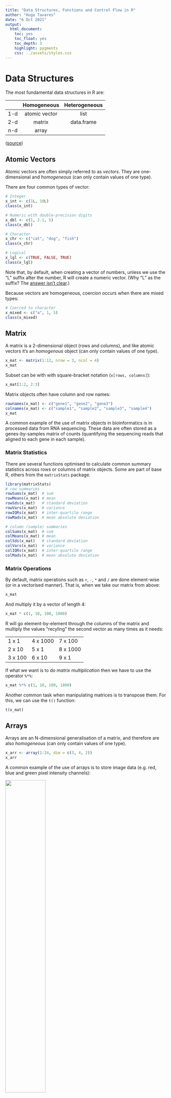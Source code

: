 ```yaml
---
title: "Data Structures, Functions and Control Flow in R"
author: "Hugo Tavares"
date: "6 Oct 2021"
output:
  html_document:
    toc: yes
    toc_float: yes
    toc_depth: 3
    highlight: pygments
    css: ../assets/styles.css
---
```


# Data Structures

The most fundamental data structures in R are: 

| | Homogeneous | Heterogeneous |
| :-: | :-: | :-: |
| 1-d | atomic vector | list |
| 2-d | matrix | data.frame |
| n-d | array | |

([source](http://adv-r.had.co.nz/Data-structures.html))


## Atomic Vectors

Atomic vectors are often simply referred to as _vectors_. 
They are one-dimensional and _homogeneous_ (can only contain values of one type).

There are four common types of vector: 

```r
# Integer
x_int <- c(1L, 10L)
class(x_int)

# Numeric with double-precision digits
x_dbl <- c(1, 2.1, 5)
class(x_dbl)

# Character
x_chr <- c("cat", "dog", "fish")
class(x_chr)

# Logical
x_lgl <- c(TRUE, FALSE, TRUE)
class(x_lgl)
```

Note that, by default, when creating a vector of numbers, unless we use the "L" suffix after the number, R will create a numeric vector. 
(Why "L" as the suffix? The [answer isn't clear](https://stackoverflow.com/questions/24350733/why-would-r-use-the-l-suffix-to-denote-an-integer).)

Because vectors are homogeneous, coercion occurs when there are mixed types:

```r
# Coerced to character
x_mixed <- c("a", 1, 5)
class(x_mixed)
```




## Matrix

A matrix is a 2-dimensional object (rows and columns), and like atomic vectors it's an _homogenous_ object (can only contain values of one type).

```r
x_mat <- matrix(1:12, nrow = 3, ncol = 4)
x_mat
```

Subset can be with with square-bracket notation (`x[rows, columns]`):

```r
x_mat[1:2, 2:3]
```

Matrix objects often have column and row names:

```r
rownames(x_mat) <- c("gene1", "gene2", "gene3")
colnames(x_mat) <- c("sample1", "sample2", "sample3", "sample4")
x_mat
```

A common example of the use of matrix objects in bioinformatics is in processed data from RNA sequencing. 
These data are often stored as a genes-by-samples matrix of counts (quantifying the sequencing reads that aligned to each gene in each sample). 


### Matrix Statistics 

There are several functions optimised to calculate common summary statistics across rows or columns of matrix objects. 
Some are part of base R, others from the `matrixStats` package. 

```r
library(matrixStats)
# row summaries
rowSums(x_mat)  # sum
rowMeans(x_mat) # mean
rowSds(x_mat)   # standard deviation
rowVars(x_mat)  # variance
rowIQRs(x_mat)  # inter-quartile range
rowMads(x_mat)  # mean absolute deviation

# column (sample) summaries
colSums(x_mat)  # sum
colMeans(x_mat) # mean
colSds(x_mat)   # standard deviation
colVars(x_mat)  # variance
colIQRs(x_mat)  # inter-quartile range
colMads(x_mat)  # mean absolute deviation
```


### Matrix Operations

By default, matrix operations such as `+`, `-`, `*` and `/` are done element-wise (or in a vectorised manner). 
That is, when we take our matrix from above: 

```r
x_mat
```

And multiply it by a vector of length 4:

```r
x_mat * c(1, 10, 100, 1000)
```

R will go element-by-element through the columns of the matrix and multiply the values "recyling" the second vector as many times as it needs:

| | | |
| - | - | - |
| 1 x 1 | 4 x 1000 | 7 x 100 | 10 x 1 |
| 2 x 10 | 5 x 1 | 8 x 1000 | 11 x 10 |
| 3 x 100 | 6 x 10 | 9 x 1 | 12 x 100 |

If what we want is to do _matrix multiplication_ then we have to use the operator `%*%`:

```r
x_mat %*% c(1, 10, 100, 1000)
```

Another common task when manipulating matrices is to transpose them.
For this, we can use the `t()` function: 

```r
t(x_mat)
```


## Arrays

Arrays are an N-dimensional generalisation of a matrix, and therefore are also _homogeneous_ (can only contain values of one type).

```r
x_arr <- array(1:24, dim = c(3, 4, 2))
x_arr
```

A common example of the use of arrays is to store image data (e.g. red, blue and green pixel intensity channels):

![](https://brohrer.github.io/images/image_processing/three_d_array.png){width=50%}


## Lists

Lists are one of the more versatile types of object in R. 
The elements of a list can be of any type (even other lists), therefore they are _heterogeneous_ objects.
They are also referred to as a _recursive vector_. 

```r
x_lst <- list(a = 1:3,
              b = data.frame(x = 0:3, y = 10:13))
x_lst
```

Access elements in a list either by name (using `$`) or by position (using `[[`):

```r
x_lst$a
x_lst[[1]]
```

Note that `x[1]` would return a _list_ with one element whereas `x[[1]]` "pulls" the actual value from the list and, in this example, returns a vector.

```r
class(x_lst[1])
class(x_lst[[1]])
```

Many functions in R return objects that are, in essence, a list. 
For example, the `lm()` function, used to fit linear models, returns a list object (although the object has class "lm"): 

```r
lm_example <- lm(dist ~ speed, data = cars)
class(lm_example)
str(lm_example) # structure of the object
```



## Data Frames

The `data.frame` object is the most common object to represent tabular data (usually imported using `read.csv()` and related functions).

It is a 2-dimensional object but, unlike matrices, it is _heterogeneous_ (each column can be of a different type).
The `data.frame` object is in fact a type of _list_, where the elements (columns) are all of the same length.

Similarly to a list, we can extract elements by name or position:

```r
cars$speed
cars[[1]]
```

Packages such as `dplyr` (and the `tidyverse` more generally) can be used to manipulate `data.frame` objects.


# Functions 

When repeating a task, it can be useful to write our own custom functions. 

Here is the basic syntax:

```r
my_function <- function(arguments){
  # code for what the function does
  # return value
}
```

For example, let's define a function that makes min-max scaling of a vector:

$x' = \frac{x - min(x)}{max(x) - min(x)}$

```r
scale_minmax <- function(x){
  x_scaled <- (x - min(x))/(max(x) - min(x))
  return(x_scaled)
}
```

And test this function on a vector of numbers: 

```r
scale_minmax(1:10)
```

## Including checks in your functions

When writing your own functions, it is a good practice to include as many checks as possible, to avoid possible unintended errors or (even worse) wrong answers. 

Using `if/else` statements can be very useful in these circumstances. 
For example, here is how we could improve our previous function:

```r
scale_minmax <- function(x){
  # check if x is numeric
  if(!is.numeric(x)){
    stop("x must be numeric.")
  }
  # check if there are infinite values
  if(any(is.infinite(x))){
    warning("Infinite values present in the vector. This will result in NaN values.")
  }
  
  x_scaled <- (x - min(x))/(max(x) - min(x))
  return(x_scaled)
}
```

We should now get a warning when there are infinite values, or an error if the vector is not character:

```r
scale_minmax(c(1, 2, Inf))
```
> _Best Practices when writing functions_
>
> * Use meaningful function names and parameter names - this helps to document your code
> * Single function,single purpose - this helps you when writing unit tests (helpful when modifying code to check that changes have not rendered code non- or dys-functional)
> * Aim for functions to be input/read or output/write only not both
> * If code gets heavily "nested" with {} then consider re-factoring (rewriting) that code into new (sub)functions
>

:::exercise

Add a new argument to this option, to enable the user to ignore missing values when scaling the data. 

<details><summary>Answer</summary>

Following the convention of other functions such as `mean()`, `min()`, `max()`, etc., we can add an argument called `na.rm` as follows:

```r
scale_minmax <- function(x, na.rm = FALSE){
  # check if x is numeric
  if(!is.numeric(x)){
    stop("x must be numeric.")
  }
  # check if there are infinite values
  if(any(is.infinite(x))){
    warning("Infinite values present in the vector. This will result in NaN values.")
  }

  x_scaled <- (x - min(x, na.rm = na.rm))/(max(x, na.rm = na.rm) - min(x, na.rm = na.rm))
  return(x_scaled)
}
```

We can now test our function:

```r
scale_minmax(c(1, 2, NA))
scale_minmax(c(1, 2, NA), na.rm = TRUE)
```


</details>

:::


# For loops 

Repeating operations is a common task in any programming language. 
The `for()` loop can be a useful tool in these situations. 

Here is a simple example:

```r
for (i in 1:3){
  print(i)
}
```

The basic principle of the `for()` loop is that a variable is created which will store a different value at each iteration of the loop. 
In this case we are defining a variable called `i`, which will take the values 1, 2 and 3 in successive rounds of the loop. 

Often, we want to store the result of the operations done within the loop in an object, so that we can analyse its results later on. 
Due to its flexibility, we can use a `list` for this purpose (although an atomic vector may also be suitable in some cases). 

For example, let's sample 10 numbers from a normal distribution and repeat that 5 times:

```r
# number of sampling repeats
N <- 5

# create an empty list of length equal to the number of repeats
result <- vector(mode = "list", length = N)

# perform our sampling N times
for (i in 1:N){
  # sample from normal distribution and add to results list
  result[[i]] <- rnorm(10, mean = 0, sd = 1)
}
```

The result is a list of length 5:

```r
result
```

Something to note in the code above is that we used the `vector()` function to create an empty list, whereas earlier we had manually created a list with the `list()` function. 
This is a little confusing, but the thing to remember is that a list is a type of vector - a _recursive vector_ - and when we want to create an empty list we have to use the `vector()` function as shown above. 
If we are manually creating a list with specific values, then we can use the `list()` function. 

For example, here is how you could create different types of empty objects to store your results: 

- `vector(mode = "numeric", length = 5)` - a numeric atomic vector
- `vector(mode = "character", length = 5)` - a character atomic vector
- `vector(mode = "logical", length = 5)` - a logical atomic vector
- `vector(mode = "list", length = 5)` - a list


:::note 

When adding results to an object with a for loop, **always create an empty object first** with the right size for the number of iterations you will be doing. 
In the example above, we created an empty list of length 5, since we were repeating our operation 5 times. 
This will make your code run much faster. 

:::

:::exercise

**Part I**

Data about world-wide income per person between 1960 and 2010 was downloaded from the Gapminder foundation and stored as a series of files, containing the data for each country individually. 

The data are stored in text files in a directory entitled “data/multiple_files”. 
There is one text file for each country. 
The format of the data in each text file is the same:

- The name of the file gives the country name
- The first line gives the world region they occur in
- The rest of the data starts at line 3 of the file, and is in a comma-separated format

Create a function called `read_gapminder` that reads in the data from a single file and returns a data.frame object. 
The function should:

- Accept a single argument (a character string of the file location)
- Get the main data, stored in line 3 ownwards of the file
- Extract the country from the filename and store this in a new column of the final data.frame
- Get the world region from the first line of the file and store this in a new column of the final data.frame

<details><summary>Hints</summary>

- Look at the help of the `read_csv()` function to find an option that allows you to start reading a file not from the first line but from a different line. 
- The `read_lines()` function is useful to read each line of a file and store it as a vector. You can try using it to read the first line of the file, containing the world region. 
- The function `basename()` is useful to retrieve the name of a file in a file path that contains directories. 
- Remember the `str_*()` family of functions, which can be useful to remove text patterns from a string. 

</details>


**Part II**

Now that you have a function to read and tidy a single file, use a `for()` loop to read all the files into a list. 
Once you read all the files, you may combine them into a single data.frame using the `bind_rows()` function. 

<details><summary>Hints</summary>

- The function `list.files()` may be useful for you to create a vector with the names of the files from the directory. 
- Remember to create an empty list before starting your for loop. Make sure you create a list with the same length as the length of the vector of file names. 

</details>


**Part III**

In _R_ it is not very common to encounter _for loops_. 
This is because most _R_ users use a _functional approach_ to programming where, instead of writing a for loop, they use functions that use other functions to iterate through a list of values.  
Read the section [Loops vs Functionals](https://r4ds.had.co.nz/iteration.html#for-loops-vs.-functionals) from the _R4DS_ book and see if you can replace your loop from the previous task with the `map` function.


<details><summary>Answer</summary>

The answer to this exercise is in a [separate document](gapminder_functions_iteration_solutions.html)

</details>

:::

